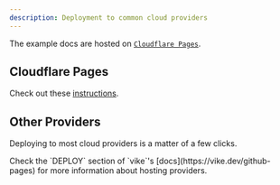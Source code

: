 ```yaml
---
description: Deployment to common cloud providers
---
```


The example docs are hosted on [`Cloudflare Pages`](https://pages.cloudflare.com/).

## Cloudflare Pages

Check out these [instructions](/deploy/cloudflare-pages).

## Other Providers

Deploying to most cloud providers is a matter of a few clicks.

<Info>
  Check the `DEPLOY` section of `vike`'s [docs](https://vike.dev/github-pages)
  for more information about hosting providers.
</Info>
